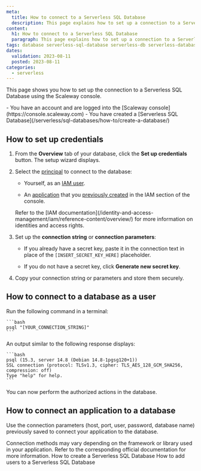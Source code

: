 ```yaml
---
meta:
  title: How to connect to a Serverless SQL Database
  description: This page explains how to set up a connection to a Serverless SQL Database
content:
  h1: How to connect to a Serverless SQL Database
  paragraph: This page explains how to set up a connection to a Serverless SQL Database
tags: database serverless-sql-database serverless-db serverless-database postgresql 
dates:
  validation: 2023-08-11
  posted: 2023-08-11
categories:
  - serverless
---
```


This page shows you how to set up the connection to a Serverless SQL Database using the Scaleway console.

<Macro id="iam-requirements" />

<Message type="requirement">
  - You have an account and are logged into the [Scaleway console](https://console.scaleway.com)
  - You have created a [Serverless SQL Database](/serverless/sql-databases/how-to/create-a-database/)
</Message>

## How to set up credentials

1. From the **Overview** tab of your database, click the **Set up credentials** button. The setup wizard displays.

2. Select the [principal](/identity-and-access-management/iam/concepts/#principal) to connect to the database:

    - Yourself, as an [IAM user](/identity-and-access-management/iam/concepts/#user).

    - An [application](/identity-and-access-management/iam/concepts/#application) that you [previously created](/identity-and-access-management/iam/how-to/create-application/) in the IAM section of the console.

    <Message type="note">
        Refer to the [IAM documentation](/identity-and-access-management/iam/reference-content/overview/) for more information on identities and access rights.
    </Message>

3. Set up the **connection string** or **connection parameters**:

    - If you already have a secret key, paste it in the connection text in place of the `[INSERT_SECRET_KEY_HERE]` placeholder.

    - If you do not have a secret key, click **Generate new secret key**.

4. Copy your connection string or parameters and store them securely.

## How to connect to a database as a user

Run the following command in a terminal:

    ```bash
    psql "[YOUR_CONNECTION_STRING]"
    ```

An output similar to the following response displays:

    ```bash
    psql (15.3, server 14.8 (Debian 14.8-1pgsg120+1))
    SSL connection (protocol: TLSv1.3, cipher: TLS_AES_128_GCM_SHA256, compression: off)
    Type "help" for help.
    ```

You can now perform the authorized actions in the database.

## How to connect an application to a database

Use the connection parameters (host, port, user, password, database name) previously saved to connect your application to the database.

<Message type="note">
  Connection methods may vary depending on the framework or library used in your application. Refer to the corresponding official documentation for more information.
</Message>

<Navigation title="See Also">
  <PreviousButton to="/serverless/sql-databases/how-to/create-a-database/">How to create a Serverless SQL Database</PreviousButton>
  <NextButton to="/serverless/sql-databases/how-to/add-users/">How to add users to a Serverless SQL Database</NextButton>
</Navigation>